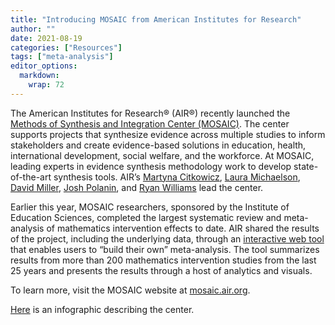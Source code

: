 ```yaml
---
title: "Introducing MOSAIC from American Institutes for Research"
author: ""
date: 2021-08-19
categories: ["Resources"]
tags: ["meta-analysis"]
editor_options: 
  markdown: 
    wrap: 72
---
```


The American Institutes for Research® (AIR®) recently launched the
[Methods of Synthesis and Integration
Center (MOSAIC)](http://mosaic.air.org/). The center supports projects
that synthesize evidence across multiple studies to inform stakeholders
and create evidence-based solutions in education, health, international
development, social welfare, and the workforce. At MOSAIC, leading
experts in evidence synthesis methodology work to develop
state-of-the-art synthesis tools. AIR's [Martyna
Citkowicz](https://www.air.org/experts/person/martyna-citkowicz), [Laura
Michaelson](https://www.air.org/experts/person/laura-michaelson), [David
Miller](https://www.air.org/experts/person/david-i-miller), [Josh
Polanin](https://www.air.org/experts/person/joshua-r-polanin), and [Ryan
Williams](https://www.air.org/experts/person/ryan-williams) lead the
center.

Earlier this year, MOSAIC researchers, sponsored by the Institute of
Education Sciences, completed the largest systematic review and
meta-analysis of mathematics intervention effects to date. AIR shared
the results of the project, including the underlying data, through an
[interactive web
tool](https://www.air.org/centers/mosaic/mosaic-db "interactive web tool")
that enables users to "build their own" meta-analysis. The tool
summarizes results from more than 200 mathematics intervention studies
from the last 25 years and presents the results through a host of
analytics and visuals. 

To learn more, visit the MOSAIC website at
[mosaic.air.org](http://mosaic.air.org/).

[Here](https://www.air.org/sites/default/files/2021-08/MOSAIC-Infographic-v2-August-2021.pdf)
is an infographic describing the center.
